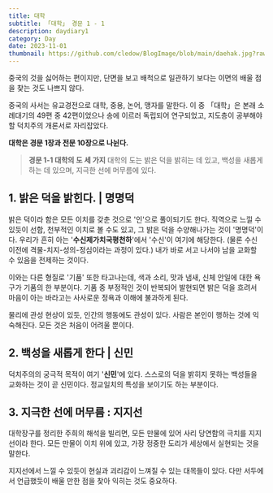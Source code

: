 ```yaml
---
title: 대학
subtitle: 「대학」 경문 1 - 1 
description: daydiary1
category: Day
date: 2023-11-01
thumbnail: https://github.com/cledow/BlogImage/blob/main/daehak.jpg?raw=true
---
```


중국의 것을 싫어하는 편이지만, 
단면을 보고 배척으로 일관하기 보다는 이면의 배울 점을 찾는 것도 나쁘지 않다.

중국의 사서는 유교경전으로 대학, 중용, 논어, 맹자를 말한다. 이 중 「대학」은 본래 소례대기의 49편 중 42편이었으나 송에 이르러 독립되어 연구되었고, 지도층이 공부해야 할 덕치주의 개론서로 자리잡았다.

**대학은 경문 1장과 전문 10장으로 나뉜다.**

> **경문 1-1 대학의 도 세 가지**
> 대학의 도는 밝은 덕을 밝히는 데 있고, 백성을 새롭게 하는 데 있으며, 
> 지극한 선에 머무름에 있다.

## 1. 밝은 덕을 밝힌다. | 명명덕
밝은 덕이라 함은 모든 이치를 갖춘 것으로 '인'으로 풀이되기도 한다. 직역으로 느낄 수 있듯이 선함, 천부적인 이치로 볼 수도 있고,
그 밝은 덕을 수양해나가는 것이 '명명덕'이다.
우리가 흔히 아는 '**수신제가치국평천하**'에서 '수신'이 여기에 해당한다.
(물론 수신 이전에 격물-치지-성의-정심이라는 과정이 있다.)
내가 바로 서고 나서야 남을 교화할 수 있음을 전제하는 것이다.

이와는 다른 형질로 '기품' 또한 타고나는데, 색과 소리, 맛과 냄새, 신체 안일에 대한 욕구가 기품의 한 부분이다. 기품 중 부정적인 것이
반복되어 발현되면 밝은 덕을 흐려서 마음이 아는 바라고는 사사로운 정욕과 이해에 불과하게 된다.

물리에 관성 현상이 있듯, 인간의 행동에도 관성이 있다. 
사람은 본인이 행하는 것에 익숙해진다. 모든 것은 처음이 어려울 뿐이다.

## 2. 백성을 새롭게 한다 | 신민
덕치주의의 궁극적 목적이 여기 '**신민**'에 있다. 스스로의 덕을 밝히지 못하는 백성들을 교화하는 것이 곧 신민이다. 정교일치의 특성을 보이기도 하는 부분이다.

## 3. 지극한 선에 머무름 : 지지선
대학장구를 정리한 주희의 해석을 빌리면, 모든 만물에 있어 사리 당연함의 극치를 지지선이라 한다. 
모든 만물이 이치 위에 있고, 가장 정중한 도리가 세상에서 실현되는 것을 말한다.

지지선에서 느낄 수 있듯이 현실과 괴리감이 느껴질 수 있는 대목들이 있다. 다만 서두에서 언급했듯이 배울 만한 점을 찾아 익히는 것도 중요하다.
<br />
<br />
<br />